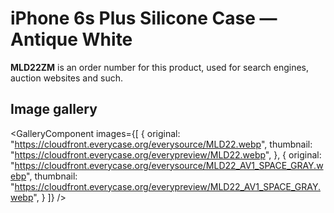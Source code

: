 
# iPhone 6s Plus Silicone Case — Antique White

<Callout type='info' emoji='👉🏻'>**MLD22ZM** is an order number for this product, used for search engines, auction websites and such.</Callout>

## Image gallery

<GalleryComponent
    images={[
      {
        original: "https://cloudfront.everycase.org/everysource/MLD22.webp",
        thumbnail: "https://cloudfront.everycase.org/everypreview/MLD22.webp",
      },
      {
        original: "https://cloudfront.everycase.org/everysource/MLD22_AV1_SPACE_GRAY.webp",
        thumbnail: "https://cloudfront.everycase.org/everypreview/MLD22_AV1_SPACE_GRAY.webp",
      }
    ]}
  />
